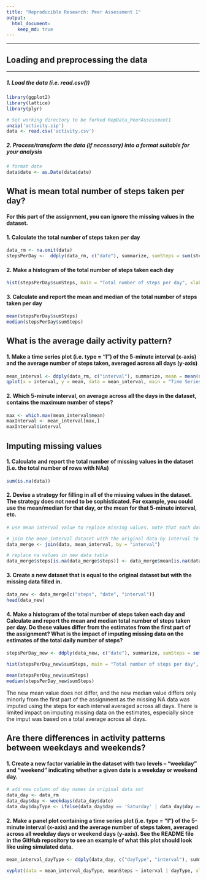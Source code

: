 ```yaml
---
title: "Reproducible Research: Peer Assessment 1"
output: 
  html_document:
    keep_md: true
---
```

___

## Loading and preprocessing the data
___
##### 1. Load the data (i.e. read.csv())

```r
library(ggplot2)
library(lattice)
library(plyr)

# Set working directory to be forked RepData_PeerAssessment1 
unzip('activity.zip')
data <- read.csv('activity.csv')
```

##### 2. Process/transform the data (if necessary) into a format suitable for your analysis

``` r
# format date
data$date <- as.Date(data$date)

```

## What is mean total number of steps taken per day?

#### For this part of the assignment, you can ignore the missing values in the dataset.

#### 1. Calculate the total number of steps taken per day

``` r
data_rm <- na.omit(data)
stepsPerDay <-  ddply(data_rm, c("date"), summarize, sumSteps = sum(steps))

```

#### 2. Make a histogram of the total number of steps taken each day
``` r
hist(stepsPerDay$sumSteps, main = "Total number of steps per day", xlab = "Total steps", ylab = "Frequency")
```

#### 3. Calculate and report the mean and median of the total number of steps taken per day
``` r
mean(stepsPerDay$sumSteps)
median(stepsPerDay$sumSteps)
```

## What is the average daily activity pattern?

#### 1. Make a time series plot (i.e. type = "l") of the 5-minute interval (x-axis) and the average number of steps taken, averaged across all days (y-axis)

``` r
mean_interval <- ddply(data_rm, c("interval"), summarize, mean = mean(steps))
qplot(x = interval, y = mean, data = mean_interval, main = "Time Series: Average number of steps taken", xlab = "Interval (minutes)", ylab = "Average no of steps", geom = "line")
```

#### 2. Which 5-minute interval, on average across all the days in the dataset, contains the maximum number of steps?
```r
max <- which.max(mean_interval$mean)
maxInterval <- mean_interval[max,]
maxInterval$interval
```


## Imputing missing values

#### 1. Calculate and report the total number of missing values in the dataset (i.e. the total number of rows with NAs)
```r
sum(is.na(data))
```

#### 2. Devise a strategy for filling in all of the missing values in the dataset. The strategy does not need to be sophisticated. For example, you could use the mean/median for that day, or the mean for that 5-minute interval, etc.
```r

# use mean interval value to replace missing values. note that each date-interval pair is unique

# join the mean_interval dataset with the original data by interval to create a new column for mean steps per interval
data_merge <- join(data, mean_interval, by = "interval")

# replace na values in new data table
data_merge$steps[is.na(data_merge$steps)] <- data_merge$mean[is.na(data_merge$steps)]

```

#### 3. Create a new dataset that is equal to the original dataset but with the missing data filled in.

```r
data_new <- data_merge[c("steps", "date", "interval")]
head(data_new)
```

#### 4. Make a histogram of the total number of steps taken each day and Calculate and report the mean and median total number of steps taken per day. Do these values differ from the estimates from the first part of the assignment? What is the impact of imputing missing data on the estimates of the total daily number of steps?
```r
stepsPerDay_new <- ddply(data_new, c("date"), summarize, sumSteps = sum(steps))

hist(stepsPerDay_new$sumSteps, main = "Total number of steps per day", xlab = "Total steps", ylab = "Frequency")

mean(stepsPerDay_new$sumSteps)
median(stepsPerDay_new$sumSteps)

```
The new mean value does not differ, and the new median value differs only minorly from the first part of the assignment as the missing NA data was imputed using the steps for each interval averaged across all days. There is limited impact on imputing missing data on the estimates, especially since the imput was based on a total average across all days. 


## Are there differences in activity patterns between weekdays and weekends?

#### 1. Create a new factor variable in the dataset with two levels – “weekday” and “weekend” indicating whether a given date is a weekday or weekend day.
```r
# add new column of day names in original data set
data_day <- data_rm
data_day$day <- weekdays(data_day$date)
data_day$dayType <- ifelse(data_day$day == 'Saturday' | data_day$day == 'Sunday', 'Weekend', 'Weekday')

```

#### 2. Make a panel plot containing a time series plot (i.e. type = "l") of the 5-minute interval (x-axis) and the average number of steps taken, averaged across all weekday days or weekend days (y-axis). See the README file in the GitHub repository to see an example of what this plot should look like using simulated data.

```r
mean_interval_dayType <- ddply(data_day, c("dayType", "interval"), summarize, meanSteps = sum(steps))

xyplot(data = mean_interval_dayType, meanSteps ~ interval | dayType, xlab = "Interval", ylab = "Average number of steps", type = "l", layout = c(1,2))

```

